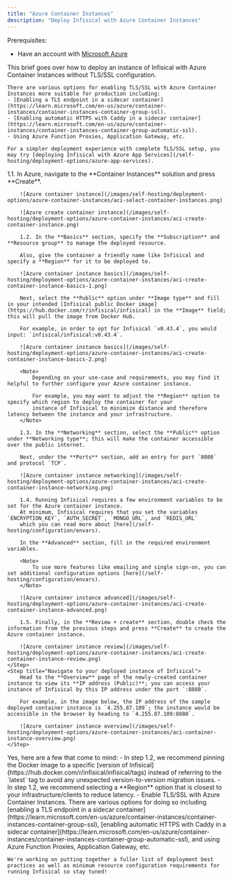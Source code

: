 ```yaml
---
title: "Azure Container Instances"
description: "Deploy Infisical with Azure Container Instances"
---
```


Prerequisites:
- Have an account with [Microsoft Azure](https://azure.microsoft.com/en-us)

<Note>
    This brief goes over how to deploy an instance of Infisical with Azure Container Instances without TLS/SSL configuration.

    There are various options for enabling TLS/SSL with Azure Container Instances more suitable for production including:
    - [Enabling a TLS endpoint in a sidecar container](https://learn.microsoft.com/en-us/azure/container-instances/container-instances-container-group-ssl).
    - [Enabling automatic HTTPS with Caddy in a sidecar container](https://learn.microsoft.com/en-us/azure/container-instances/container-instances-container-group-automatic-ssl).
    - Using Azure Function Proxies, Application Gateway, etc.

    For a simpler deployment experience with complete TLS/SSL setup, you may try [deploying Infisical with Azure App Services](/self-hosting/deployment-options/azure-app-services).
</Note>

<Steps>
    <Step title="Create a container instance in Azure Container Instances">
        1.1. In Azure, navigate to the **Container Instances** solution and press **Create**.
        
        ![Azure container instance](/images/self-hosting/deployment-options/azure-container-instances/aci-select-container-instances.png)
        
        ![Azure create container instance](/images/self-hosting/deployment-options/azure-container-instances/aci-create-container-instance.png)
        
        1.2. In the **Basics** section, specify the **Subscription** and **Resource group** to manage the deployed resource.
        
        Also, give the container a friendly name like Infisical and specify a **Region** for it to be deployed to.

        ![Azure container instance basics](/images/self-hosting/deployment-options/azure-container-instances/aci-create-container-instance-basics-1.png)
        
        Next, select the **Public** option under **Image type** and fill in your intended [Infisical public Docker image](https://hub.docker.com/r/infisical/infisical) in the **Image** field; this will pull the image from Docker Hub.
        
        For example, in order to opt for Infisical `v0.43.4`, you would input: `infisical/infisical:v0.43.4`.
        
        ![Azure container instance basics](/images/self-hosting/deployment-options/azure-container-instances/aci-create-container-instance-basics-2.png)
        
        <Note>
            Depending on your use-case and requirements, you may find it helpful to further configure your Azure container instance.

            For example, you may want to adjust the **Region** option to specify which region to deploy the container for your
            instance of Infisical to minimize distance and therefore latency between the instance and your infrastructure.
        </Note>
        
        1.3. In the **Networking** section, select the **Public** option under **Networking type**; this will make the container accessible over the public internet.
        
        Next, under the **Ports** section, add an entry for port `8080` and protocol `TCP`.
        
        ![Azure container instance networking](/images/self-hosting/deployment-options/azure-container-instances/aci-create-container-instance-networking.png)
        
        1.4. Running Infisical requires a few environment variables to be set for the Azure container instance.
        At minimum, Infisical requires that you set the variables `ENCRYPTION_KEY`, `AUTH_SECRET`, `MONGO_URL`, and `REDIS_URL`
        which you can read more about [here](/self-hosting/configuration/envars).
        
        In the **Advanced** section, fill in the required environment variables.
        
        <Note>
            To use more features like emailing and single sign-on, you can set additional configuration options [here](/self-hosting/configuration/envars).
        </Note>
        
        ![Azure container instance advanced](/images/self-hosting/deployment-options/azure-container-instances/aci-create-container-instance-advanced.png)
        
        1.5. Finally, in the **Review + create** section, double check the information from the previous steps and press **Create** to create the Azure container instance.

        ![Azure container instance review](/images/self-hosting/deployment-options/azure-container-instances/aci-create-container-instance-review.png)
    </Step>
    <Step title="Navigate to your deployed instance of Infisical">
        Head to the **Overview** page of the newly-created container instance to view its **IP address (Public)**; you can access your instance of Infisical by this IP address under the port `:8080`. 
        
        For example, in the image below, the IP address of the sample deployed container instance is `4.255.87.109`; the instance would be accessible in the browser by heading to `4.255.87.109:8080`.

        ![Azure container instance overview](/images/self-hosting/deployment-options/azure-container-instances/aci-container-instance-overview.png)
    </Step>
</Steps>

<AccordionGroup>
  <Accordion title="Do you have any recommendations for deploying Infisical with Azure Container Instances?">
    Yes, here are a few that come to mind:
    - In step 1.2, we recommend pinning the Docker image to a specific [version of Infisical](https://hub.docker.com/r/infisical/infisical/tags)
    instead of referring to the `latest` tag to avoid any unexpected version-to-version migration issues.
    - In step 1.2, we recommend selecting a **Region** option that is closest to your infrastructure/clients to reduce latency.
    - Enable TLS/SSL with Azure Container Instances. There are various options for doing so including [enabling a TLS endpoint in a sidecar container](https://learn.microsoft.com/en-us/azure/container-instances/container-instances-container-group-ssl), [enabling automatic HTTPS with Caddy in a sidecar container](https://learn.microsoft.com/en-us/azure/container-instances/container-instances-container-group-automatic-ssl), and using Azure Function Proxies, Application Gateway, etc.
  
    We're working on putting together a fuller list of deployment best practices as well as minimum resource configuration requirements for running Infisical so stay tuned!
  </Accordion>
</AccordionGroup>